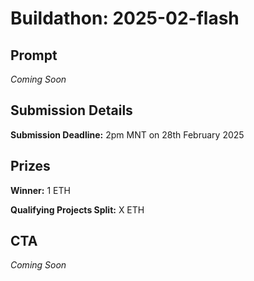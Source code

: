 # Buildathon: 2025-02-flash

## Prompt

_Coming Soon_

## Submission Details

**Submission Deadline:** 2pm MNT on 28th February 2025

## Prizes

**Winner:** 1 ETH

**Qualifying Projects Split:** X ETH

## CTA

_Coming Soon_
